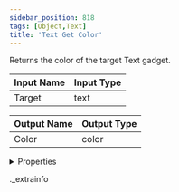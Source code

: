 ```yaml
---
sidebar_position: 818
tags: [Object,Text]
title: 'Text Get Color'
---
```


Returns the color of the target Text gadget.



<IChip uuid="2b28277e-29a1-4b97-b151-2f23ff28c4c2" />

| Input Name | Input Type |
|-----------|-----------|
| Target | text |

| Output Name | Output Type |
|-----------|-----------|
| Color | color |


<details>
  <summary>Properties</summary>
  <div>
    <div>
    <table>
      <thead>
        <tr>
          <th>Room availability:</th>
          <th>Available everywhere</th>
        </tr>
        <tr>
          <th>Is beta required?</th>
          <th>No</th>
        </tr>
        <tr>
          <th>Is this chip a trolling risk?</th>
          <th>No</th>
        </tr>
        <tr>
          <th>Is this chip a role assignment risk?</th>
          <th>No</th>
        </tr>
        <tr>
          <th>Chip UUID</th>
          <th>2b28277e-29a1-4b97-b151-2f23ff28c4c2</th>
        </tr>
      </thead>
    </table>
    </div>
  </div>
</details>

._extrainfo